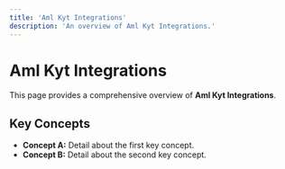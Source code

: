 ```yaml
---
title: 'Aml Kyt Integrations'
description: 'An overview of Aml Kyt Integrations.'
---
```


# Aml Kyt Integrations

This page provides a comprehensive overview of **Aml Kyt Integrations**.

## Key Concepts

* **Concept A:** Detail about the first key concept.
* **Concept B:** Detail about the second key concept.
